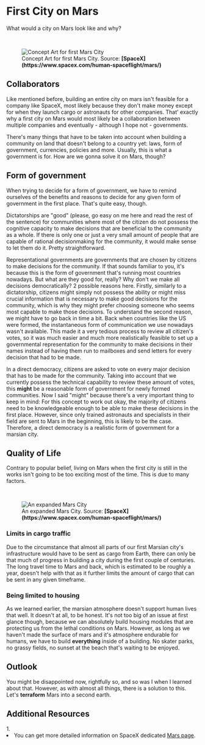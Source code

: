 
# First City on Mars
What would a city on Mars look like and why?

<ReadingTime />

<br />
<figure>
<Image src={require(".//../../../resources/images/basebuild3.jpg")} alt="Concept Art for first Mars City" />
<figcaption style={{ color: "rgb(156, 156, 156)", fontSize: "14px", marginTop: "2px" }}>Concept Art for first Mars City. Source: <strong>[SpaceX](https://www.spacex.com/human-spaceflight/mars/)</strong></figcaption>
</figure>

## Collaborators
Like mentioned before, building an entire city on mars isn't feasible for a company like SpaceX, most likely because they don't make money except for when they launch cargo or astronauts for other companies. That' exactly why a first city on Mars would most likely be a collaboration between multiple companies and eventually - although I hope not - governments.

There's many things that have to be taken into account when building a community on land that doesn't belong to a country yet: laws, form of government, currencies, policies and more. Usually, this is what a government is for. How are we gonna solve it on Mars, though?

## Form of government
When trying to decide for a form of government, we have to remind ourselves of the benefits and reasons to decide for any given form of government in the first place. That's quite easy, though. 

Dictatorships are "good" (please, go easy on me here and read the rest of the sentence) for communities where most of the citizen do not possess the cognitive capacity to make decisions that are beneficial to the community as a whole. If there is only one or just a very small amount of people that are capable of rational decisionmaking for the community, it would make sense to let them do it. Pretty straightforward.

Representational governments are governments that are chosen by citizens to make decisions for the community. If that sounds familiar to you, it's because this is the form of government that's running most countries nowadays. But what are they good for, really? Why don't we make all decisions democratically? 2 possible reasons here. Firstly, similarly to a dictatorship, citizens might simply not possess the ability or might miss crucial information that is necessary to make good decisions for the community, which is why they might prefer choosing someone who seems most capable to make those decisions. To understand the second reason, we might have to go back in time a bit. Back when countries like the US were formed, the instantaneous form of communication we use nowadays wasn't available. This made it a very tedious process to review all citizen's votes, so it was much easier and much more realistically feasible to set up a governmental representation for the community to make decisions in their names instead of having them run to mailboxes and send letters for every decision that had to be made.

In a direct democracy, citizens are asked to vote on every major decision that has to be made for the community. Taking into account that we currently possess the technical capability to review these amount of votes, this <strong>might</strong> be a reasonable form of government for newly formed communities. Now I said "might" because there's a very important thing to keep in mind: For this concept to work out okay, the majority of citizens need to be knowledgeable enough to be able to make these decisions in the first place. However, since only trained astronauts and specialists in their field are sent to Mars in the beginning, this is likely to be the case. Therefore, a direct democracy is a realistic form of government for a marsian city.

## Quality of Life

Contrary to popular belief, living on Mars when the first city is still in the works isn't going to be too exciting most of the time. This is due to many factors.

<br />
<figure>
<Image src={require(".//../../../resources/images/basebuild4.jpg")} alt="An expanded Mars City" />
<figcaption style={{ color: "rgb(156, 156, 156)", fontSize: "14px", marginTop: "2px" }}>An expanded Mars City. Source: <strong>[SpaceX](https://www.spacex.com/human-spaceflight/mars/)</strong></figcaption>
</figure>

### Limits in cargo traffic
Due to the circumstance that almost all parts of our first Marsian city's infrastructure would have to be sent as cargo from Earth, there can only be that much of progress in building a city during the first couple of centuries. The long travel time to Mars and back, which is estimated to be roughly a year, doesn't help with that as it further limits the amount of cargo that can be sent in any given timeframe.

### Being limited to housing
As we learned earlier, the marsian atmosphere doesn't support human lives that well. It doesn't at all, to be honest. It's not too big of an issue at first glance though, because we can absolutely build housing modules that are protecting us from the lethal conditions on Mars. However, as long as we haven't made the surface of mars and it's atmosphere endurable for humans, we have to build <strong>everything</strong> inside of a building. No skater parks, no grassy fields, no sunset at the beach that's waiting to be enjoyed. 

## Outlook

You might be disappointed now, rightfully so, and so was I when I learned about that. However, as with almost all things, there is a solution to this.
Let's <strong>terraform</strong> Mars into a second earth.

<Analytics />


## Additional Resources
<AdditionalResources>
  <div>
    <span>1. </span><li>You can get more detailed information on SpaceX dedicated <a href="https://www.spacex.com/human-spaceflight/mars/" target="_blank">Mars page</a>.</li>
  </div>
</AdditionalResources>